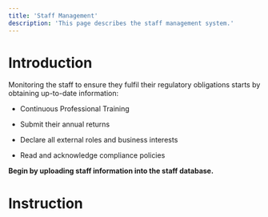 ```yaml
---
title: 'Staff Management'
description: 'This page describes the staff management system.'
---
```


# Introduction

Monitoring the staff to ensure they fulfil their regulatory obligations starts by obtaining up-to-date information:

* Continuous Professional Training

* Submit their annual returns

* Declare all external roles and business interests

* Read and acknowledge compliance policies

**Begin by uploading staff information into the staff database.**

# **Instruction**